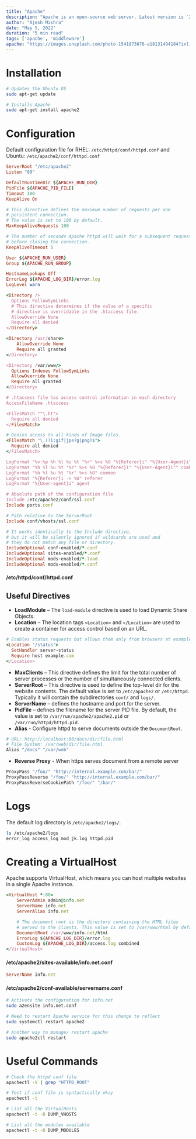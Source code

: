 ```yaml
---
title: "Apache"
description: "Apache is an open-source web server. Latest version is `2.4.0`."
author: "Ajesh Mishra"
date: "May 5, 2022"
duration: "5 min read"
tags: ['apache', 'middleware']
apache: "https://images.unsplash.com/photo-1541873676-a18131494184?ixlib=rb-1.2.1&ixid=MnwxMjA3fDB8MHxwaG90by1wYWdlfHx8fGVufDB8fHx8&auto=format&fit=crop&w=1618&q=80"
---
```


# Installation

```bash
# Updates the Ubuntu OS
sudo apt-get update

# Installs Apache
sudo apt-get install apache2
```

# Configuration

Default configuration file for RHEL: `/etc/httpd/conf/httpd.conf` and Ubuntu: `/etc/apache2/conf/httpd.conf`

```ruby
ServerRoot "/etc/apache2"
Listen "80"

DefaultRuntimeDir ${APACHE_RUN_DIR}
PidFile ${APACHE_PID_FILE}
Timeout 300
KeepAlive On

# This directive defines the maximum number of requests per one
# persistent connection. 
# The value is set to 100 by default.
MaxKeepAliveRequests 100

# The number of seconds Apache httpd will wait for a subsequent request 
# before closing the connection.
KeepAliveTimeout 5

User ${APACHE_RUN_USER}
Group ${APACHE_RUN_GROUP}

HostnameLookups Off
ErrorLog ${APACHE_LOG_DIR}/error.log
LogLevel warn

<Directory />
  Options FollowSymLinks
  # This directive determines if the value of a specific 
  # directive is overridable in the .htaccess file.
  AllowOverride None
  Require all denied
</Directory>

<Directory /usr/share>
	AllowOverride None
	Require all granted
</Directory>

<Directory /var/www/>
  Options Indexes FollowSymLinks
  AllowOverride None
  Require all granted
</Directory>

# .htaccess file has access control information in each directory
AccessFileName .htaccess

<FilesMatch "^\.ht">
  Require all denied
</FilesMatch>

# Denies access to all kinds of Image files.
<FilesMatch "\.(?i:gif|jpe?g|png)$">
  Require all denied
</FilesMatch>

LogFormat "%v:%p %h %l %u %t "%r" %>s %O "%{Referer}i" "%{User-Agent}i"" vhost_combined
LogFormat "%h %l %u %t "%r" %>s %O "%{Referer}i" "%{User-Agent}i"" combined
LogFormat "%h %l %u %t "%r" %>s %O" common
LogFormat "%{Referer}i -> %U" referer
LogFormat "%{User-agent}i" agent

# Absolute path of the configuration file
Include /etc/apache2/conf/ssl.conf
Include ports.conf

# Path relative to the ServerRoot
Include conf/vhosts/ssl.conf

# It works identically to the Include directive, 
# but it will be silently ignored if wildcards are used and 
# they do not match any file or directory.
IncludeOptional conf-enabled/*.conf
IncludeOptional sites-enabled/*.conf
IncludeOptional mods-enabled/*.load
IncludeOptional mods-enabled/*.conf
```

#### /etc/httpd/conf/httpd.conf

## Useful Directives

- **LoadModule** – The `load-module` directive is used to load Dynamic Share Objects.
- **Location** – The location tags `<Location>` and `</Location>` are used to create a container for access control based on an URL.

```ruby
# Enables status requests but allows them only from browsers at example.com
<Location "/status">
  SetHandler server-status
  Require host example.com
</Location>
```

- **MaxClients** – This directive defines the limit for the total number of server processes or the number of simultaneously connected clients.
- **ServerRoot** – This directive is used to define the top-level dir for the website contents. The default value is set to `/etc/apache2` or `/etc/httpd`. Typically it will contain the subdirectories `conf/` and `logs/`.
- **ServerName** – defines the hostname and port for the server.
- **PidFile** – defines the filename for the server PID file. By default, the value is set to `/var/run/apache2/apache2.pid` or `/var/run/httpd/httpd.pid`.
- **Alias** - Configure httpd to serve documents outside the `DocumentRoot`.

```bash
# URL: http://localhost:80/docs/dir/file.html
# File System: /var/web/dir/file.html
Alias "/docs" "/var/web"
```

- **Reverse Proxy** - When https serves document from a remote server

```bash
ProxyPass "/foo/" "http://internal.example.com/bar/"
ProxyPassReverse "/foo/" "http://internal.example.com/bar/"
ProxyPassReverseCookiePath "/foo/" "/bar/"
```

# Logs

The default log directory is `/etc/apache2/logs/`. 

```bash
ls /etc/apache2/logs
error_log access_log mod_jk.log httpd.pid
```

# Creating a VirtualHost

Apache supports VirtualHost, which means you can host multiple websites in a single Apache instance.

```ruby
<VirtualHost *:80>
	ServerAdmin admin@info.net
	ServerName info.net
	ServerAlias info.net

	# The document root is the directory containing the HTML files 
	# served to the clients. This value is set to /var/www/html by default.
	DocumentRoot /var/www/info.net/html
	ErrorLog ${APACHE_LOG_DIR}/error.log
	CustomLog ${APACHE_LOG_DIR}/access.log combined
</VirtualHost>
```

#### /etc/apache2/sites-available/info.net.conf

```ruby
ServerName info.net
```
#### /etc/apache2/conf-available/servername.conf

```bash
# Activate the configuration for info.net
sudo a2ensite info.net.conf

# Need to restart Apache service for this change to reflect
sudo systemctl restart apache2

# Another way to manage/ restart apache
sudo apache2ctl restart
```

# Useful Commands

```bash
# Check the httpd conf file
apachectl -V | grep "HTTPD_ROOT"

# Test if conf file is syntactically okay
apachectl -t

# List all the VirtualHosts
apachectl -t -D DUMP_VHOSTS

# List all the modules available
apachectl -t -D DUMP_MODULES
```